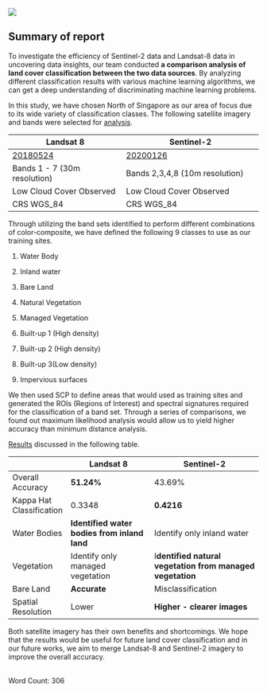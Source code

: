 ![](images/logo.jpg)

## Summary of report

To investigate the efficiency of Sentinel-2 data and Landsat-8 data in uncovering data insights, our team conducted **a comparison analysis of land cover classification between the two data sources**. By analyzing different classification results with various machine learning algorithms, we can get a deep understanding of discriminating machine learning problems.

In this study, we have chosen North of Singapore as our area of focus due to its wide variety of classification classes. The following satellite imagery and bands were selected for [analysis](https://gisproject-g2t11.netlify.app/methodology.html).

| Landsat 8                                   | Sentinel-2                                           |
|---------------------------------------------|------------------------------------------------------|
| [20180524](https://earthexplorer.usgs.gov/) | [20200126](https://scihub.copernicus.eu/dhus/#/home) |
| Bands 1 - 7 (30m resolution)                | Bands 2,3,4,8 (10m resolution)                       |
| Low Cloud Cover Observed                    | Low Cloud Cover Observed                             |
| CRS WGS_84                                  | CRS WGS_84                                           |

Through utilizing the band sets identified to perform different combinations of color-composite, we have defined the following 9 classes to use as our training sites.

1.  Water Body

2.  Inland water

3.  Bare Land

4.  Natural Vegetation

5.  Managed Vegetation

6.  Built-up 1 (High density)

7.  Built-up 2 (High density)

8.  Built-up 3(Low density)

9.  Impervious surfaces

We then used SCP to define areas that would used as training sites and generated the ROIs (Regions of Interest) and spectral signatures required for the classification of a band set. Through a series of comparisons, we found out maximum likelihood analysis would allow us to yield higher accuracy than minimum distance analysis.

[Results](https://gisproject-g2t11.netlify.app/findings.html) discussed in the following table.

|                          | Landsat 8                                    | Sentinel-2                                                |
|--------------------------|----------------------------------------------|-----------------------------------------------------------|
| Overall Accuracy         | **51.24%**                                   | 43.69%                                                    |
| Kappa Hat Classification | 0.3348                                       | **0.4216**                                                |
| Water Bodies             | **Identified water bodies from inland land** | Identify only inland water                                |
| Vegetation               | Identify only managed vegetation             | I**dentified natural vegetation from managed vegetation** |
| Bare Land                | **Accurate**                                 | Misclassification                                         |
| Spatial Resolution       | Lower                                        | **Higher - clearer images**                               |

Both satellite imagery has their own benefits and shortcomings. We hope that the results would be useful for future land cover classification and in our future works, we aim to merge Landsat-8 and Sentinel-2 imagery to improve the overall accuracy.

\
Word Count: 306
